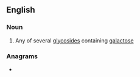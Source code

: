 ==English==

===Noun===
{{wikipedia}}
{{en-noun}}

# {{lb|en|biochemistry}} Any of several [[glycoside]]s containing [[galactose]]

===Anagrams===
* {{anagrams|en|a=aacdegilost|catalogised|digalactose}}